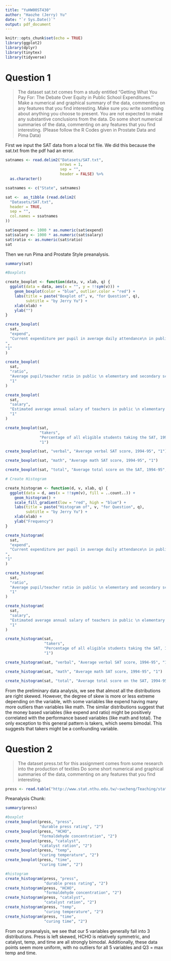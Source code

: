 ```yaml
---
title: "YuHW00ST430"
author: "Haozhe (Jerry) Yu"
date: "`r Sys.Date()`"
output: pdf_document
---
```


```r
knitr::opts_chunk$set(echo = TRUE)
library(ggplot2)
library(dplyr)
library(tinytex)
library(tidyverse)
```

# Question 1

>  The dataset sat.txt comes from a study entitled "Getting What You Pay For: The Debate 
Over Equity in Public School Expenditures.'' 
Make a numerical and graphical summary of the data, commenting on any features that you find interesting. 
Make sure you write something about anything you choose to present. You are not expected to make any 
substantive conclusions from the data.
Do some short numerical summaries of the data, commenting on any features that you 
find interesting.
(Please follow the R Codes given in Prostate Data and Pima Data)

First we input the SAT data from a local txt file. We did this because the sat.txt from the pdf had an error. 


```r
satnames <- read.delim2("Datasets/SAT.txt",
                        nrows = 1,
                        sep = "",
                        header = FALSE) %>%
  as.character()

ssatnames <- c("State", satnames)

sat <-  as_tibble (read.delim2(
  "Datasets/SAT.txt",
  header = TRUE,
  sep = "",
  col.names = ssatnames
))

sat$expend <- 1000 * as.numeric(sat$expend)
sat$salary <- 1000 * as.numeric(sat$salary)
sat$ratio <- as.numeric(sat$ratio)
sat
```

Then we run Pima and Prostate Style preanalysis.

```r
summary(sat)

#Boxplots

create_boxplot <- function(data, v, xlab, q) {
  ggplot(data = data, aes(x = "", y = !!sym(v))) +
    geom_boxplot(color = "blue", outlier.color = "red") +
    labs(title = paste("Boxplot of", v, "for Question", q),
         subtitle = "by Jerry Yu") +
    xlab(xlab) +
    ylab("")
}

create_boxplot(
  sat,
  "expend",
  "Current expenditure per pupil in average daily attendance\n in public elementary and secondary schools, 1994-95 (dollars)
",
"1"
)

create_boxplot(
  sat,
  "ratio",
  "Average pupil/teacher ratio in public \n elementary and secondary schools, Fall 1994",
  "1"
)

create_boxplot(
  sat,
  "salary",
  "Estimated average annual salary of teachers in public \n elementary and secondary schools, 1994-95 (dollars) ",
  "1"
)

create_boxplot(sat,
               "takers",
               "Percentage of all eligible students taking the SAT, 1994-95",
               "1")

create_boxplot(sat, "verbal", "Average verbal SAT score, 1994-95", "1")

create_boxplot(sat, "math", "Average math SAT score, 1994-95", "1")

create_boxplot(sat, "total", "Average total score on the SAT, 1994-95", "1")

# Create Histogram

create_histogram <- function(d, v, xlab, q) {
  ggplot(data = d, aes(x = !!sym(v), fill = ..count..)) +
    geom_histogram() +
    scale_fill_gradient(low = "red", high = "blue") +
    labs(title = paste("Histogram of", v, "for Question", q),
         subtitle = "by Jerry Yu") +
    xlab(xlab) +
    ylab("Frequency")
}

create_histogram(
  sat,
  "expend",
  "Current expenditure per pupil in average daily attendance\n in public elementary and secondary schools, 1994-95 (dollars)
",
"1"
)

create_histogram(
  sat,
  "ratio",
  "Average pupil/teacher ratio in public \n elementary and secondary schools, Fall 1994",
  "1"
)

create_histogram(
  sat,
  "salary",
  "Estimated average annual salary of teachers in public \n elementary and secondary schools, 1994-95 (dollars) ",
  "1"
)

create_histogram(sat,
                 "takers",
                 "Percentage of all eligible students taking the SAT, 1994-95",
                 "1")

create_histogram(sat, "verbal", "Average verbal SAT score, 1994-95", "1")

create_histogram(sat, "math", "Average math SAT score, 1994-95", "1")

create_histogram(sat, "total", "Average total score on the SAT, 1994-95 ", "1")

```

From the preliminary data analysis, we see that almost all the distributions are right skewed. However, the degree of skew is more or less extreme depending on the variable, with some variables like expend having many more outliers than variables like math. The similar distributions suggest that the money based variables (like expend and ratio) might be positively correlated with the performance based variables (like math and total). The only exception to this general pattern is takers, which seems bimodal. This suggests that takers might be a confounding variable. 

# Question 2

>The dataset press.txt for this assignment comes from some research into the production of textiles
Do some short numerical and graphical summaries of the data, commenting on any 
features that you find interesting.

```r
press <- read.table("http://www.stat.nthu.edu.tw/~swcheng/Teaching/stat5410/data/wrinkle.txt",header=TRUE)%>% as.tibble()
```

Preanalysis Chunk:

```r
summary(press)

#boxplot
create_boxplot(press, "press",
               "durable press rating", "2")
create_boxplot(press, "HCHO",
               "formaldehyde concentration", "2")
create_boxplot(press, "catalyst",
               "catalyst ration", "2")
create_boxplot(press, "temp",
               "curing temperature", "2")
create_boxplot(press, "time",
               "curing time", "2")

#histogram
create_histogram(press, "press",
                 "durable press rating", "2")
create_histogram(press, "HCHO",
                 "formaldehyde concentration", "2")
create_histogram(press, "catalyst",
                 "catalyst ration", "2")
create_histogram(press, "temp",
                 "curing temperature", "2")
create_histogram(press, "time",
                 "curing time", "2")
```

From our preanalysis, we see that our 5 variables generally fall into 3 distributions. Press is left skewed, HCHO is relatively symmetric, and catalyst, temp, and time are all strongly bimodal. Additionally, these data points seem more uniform, with no outliers for all 5 variables and Q3 = max temp and time. 